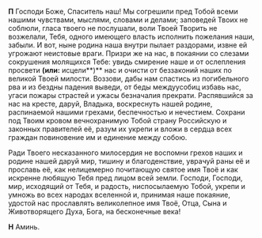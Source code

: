 **П** Господи Боже, Спаситель наш! Мы согрешили пред Тобой всеми нашими чувствами, мыслями, словами и делами; заповедей Твоих не соблюли, гласа твоего не послушали, воли Твоей Творить не возжелали, Тебя, одного имеющего власть исполнить пожелания наши, забыли. И вот, ныне родина наша внутри пылает раздорами, извне ей угрожают неистовые враги. Призри же на нас, в покаянии со слезами сокрушения молящихся Тебе: увидь смирение наше и от ослепления просвети **(или:** исцели**)** нас и очисти от беззаконий наших по великой Твоей милости. Воззови, дабы нам спастись из погибельного рва и из бездны падения выведи, от беды междуусобиц избавь нас, угаси пожары страстей и ужасы безначалия прекрати. Распявшийся за нас на кресте, даруй, Владыка, воскреснуть нашей родине, распинаемой нашими грехами, беспечностью и нечестием. Сохрани под Твоим кровом вечнохранимую Тобой страну Российскую и законных правителей её, разум их укрепи и вложи в сердца всех граждан повиновение им и единение между собою.

Ради Твоего несказанного милосердия не воспомни грехов наших и родине нашей даруй мир, тишину и благоденствие, уврачуй раны её и прославь её, как нелицемерно почитающую святое имя Твоё и как искренне любящую Тебя пред лицом всей земли. Господи, Господи, мир, исходящий от Тебя, и радость, ниспосылаемую Тобой, укрепи и умножь во всех народах вселенной и, принимая наше покаяние, удостой нас прославлять великолепное имя Твоё, Отца, Сына и Животворящего Духа, Бога, на бесконечные века!

**Н** Аминь.
